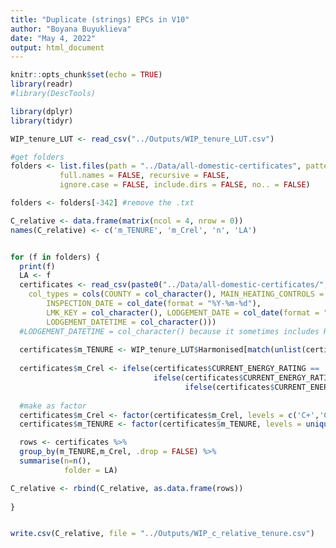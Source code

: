 ```yaml
---
title: "Duplicate (strings) EPCs in V10"
author: "Boyana Buyuklieva"
date: "May 4, 2022"
output: html_document
---
```


```r
knitr::opts_chunk$set(echo = TRUE)
library(readr)
#library(DescTools)

library(dplyr)
library(tidyr)
```



```r
WIP_tenure_LUT <- read_csv("../Outputs/WIP_tenure_LUT.csv")

#get folders
folders <- list.files(path = "../Data/all-domestic-certificates", pattern = NULL, all.files = FALSE,
           full.names = FALSE, recursive = FALSE,
           ignore.case = FALSE, include.dirs = FALSE, no.. = FALSE)

folders <- folders[-342] #remove the .txt
```



```r
C_relative <- data.frame(matrix(ncol = 4, nrow = 0))
names(C_relative) <- c('m_TENURE', 'm_Crel', 'n', 'LA')


for (f in folders) {
  print(f)
  LA <- f
  certificates <- read_csv(paste0("../Data/all-domestic-certificates/",LA,"/certificates.csv"), 
    col_types = cols(COUNTY = col_character(), MAIN_HEATING_CONTROLS = col_character(),
        INSPECTION_DATE = col_date(format = "%Y-%m-%d"), 
        LMK_KEY = col_character(), LODGEMENT_DATE = col_date(format = "%Y-%m-%d"), 
        LODGEMENT_DATETIME = col_character()))
  #LODGEMENT_DATETIME = col_character() because it sometimes includes H:M:S
  
  certificates$m_TENURE <- WIP_tenure_LUT$Harmonised[match(unlist(certificates$TENURE), WIP_tenure_LUT$Database)]
  
  certificates$m_Crel <- ifelse(certificates$CURRENT_ENERGY_RATING == 'C', 'C', 
                                ifelse(certificates$CURRENT_ENERGY_RATING %in% c('A', 'B'), 'C+', 
                                       ifelse(certificates$CURRENT_ENERGY_RATING %in% c('D', 'E','F','G'),'C-','NA' )))
  
  #make as factor
  certificates$m_Crel <- factor(certificates$m_Crel, levels = c('C+','C','C-'))
  certificates$m_TENURE <- factor(certificates$m_TENURE, levels = unique(WIP_tenure_LUT$Harmonised))

  rows <- certificates %>% 
  group_by(m_TENURE,m_Crel, .drop = FALSE) %>% 
  summarise(n=n(),
            folder = LA)

C_relative <- rbind(C_relative, as.data.frame(rows))
  
}


write.csv(C_relative, file = "../Outputs/WIP_c_relative_tenure.csv")
```



